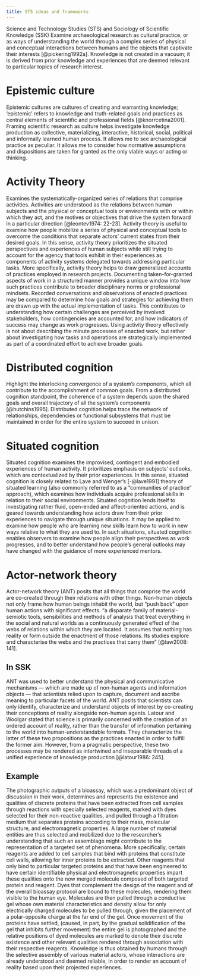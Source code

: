 ```yaml
---
title: STS ideas and frameworks
---
```


Science and Technology Studies (STS) and Sociology of Scientific Knowledge (SSK) Examine archaeological research as cultural practice, or as ways of understanding the world through a complex series of physical and conceptual interactions between humans and the objects that captivate their interests [@pickering1992a].
Knowledge is not created in a vacuum; it is derived from prior knowledge and experiences that are deemed relevant to particular topics of research interest. 

# Epistemic culture
Epistemic cultures are cultures of creating and warranting knowledge; 'epistemic' refers to knowledge and truth-related goals and practices as central elements of scientific and professional fields [@knorrcetina2001].
Framing scientific research as culture helps investigate knowledge production as collective, materializing, interactive, historical, social, political and informally learned human process.
It allows me to see archaeological practice as peculiar.
It allows me to consider how normative assumptions and dispositions are taken for granted as the only viable ways or acting or thinking.

# Activity Theory
Examines the systematically-organized series of relations that comprise activities.
Activities are understood as the relations between human subjects and the physical or conceptual tools or environments with or within which they act, and the motives or objectives that drive the system forward in a particular direction [@leontev1974: 22-23].
Activity theory is useful to examine how people mobilize a series of physical and conceptual tools to overcome the conditions that separate actors' current states from their desired goals.
In this sense, activity theory prioritizes the situated perspectives and experiences of human subjects while still trying to account for the agency that tools exhibit in their experiences as components of activity systems delegated towards addressing particular tasks.
More specifically, activity theory helps to draw generalized accounts of practices employed in research projects.
Documenting taken-for-granted aspects of work in a structured manner provides a unique window into how such practices contribute to broader disciplinary norms or professional mindsets.
Recorded conversations and observations of enacted practices may be compared to determine how goals and strategies for achieving them are drawn up with the actual implementation of tasks.
This contributes to understanding how certain challenges are perceived by involved stakeholders, how contingencies are accounted for, and how indicators of success may change as work progresses.
Using activity theory effectively is not about describing the minute processes of enacted work, but rather about investigating how tasks and operations are strategically implemented as part of a coordinated effort to achieve broader goals.

# Distributed cognition

Highlight the interlocking convergence of a system's components, which all contribute to the accomplishment of common goals. From a distributed cognition standpoint, the coherence of a system depends upon the shared goals and overall trajectory of all the system's components [@hutchins1995].
Distributed cognition helps trace the network of relationships, dependencies or functional subsystems that must be maintained in order for the entire system to succeed in unison. 

# Situated cognition
Situated cognition examines the improvised, contingent and embodied experiences of human activity.
It prioritizes emphasis on subjects' outlooks, which are contextualized by their prior experiences.
In this sense, situated cognition is closely related to Lave and Wenger's [-@lave1991] theory of situated learning (also commonly referred to as a "communities of practice" approach), which examines how individuals acquire professional skills in relation to their social environments.
Situated cognition lends itself to investigating rather fluid, open-ended and affect-oriented actions, and is geared towards understanding how actors draw from their prior experiences to navigate through unique situations.
It may be applied to examine how people who are learning new skills learn how to work in new ways relative to what they are used to.
In such situations, situated cognition enables observers to examine how people align their perspectives as work progresses, and to better understand how people's general outlooks may have changed with the guidance of more experienced mentors.

# Actor-network theory
Actor-network theory (ANT) posits that all things that comprise the world are co-created through their relations with other things.
Non-human objects not only frame how human beings inhabit the world, but "push back" upon human actions with significant effects.
"a disparate family of material-semiotic tools, sensibilities and methods of analysis that treat everything in the social and natural worlds as a continuously generated effect of the webs of relations within which they are located. It assumes that nothing has reality or form outside the enactment of those relations.
Its studies explore and characterise the webs and the practices that carry them" [@law2008: 141].

## In SSK
ANT was used to better understand the physical and communicative mechanisms --- which are made up of non-human agents and information objects --- that scientists relied upon to capture, document and ascribe meaning to particular facets of the world.
ANT posits that scientists can only identify, characterize and understand objects of interest by co-creating their conceptions of reality alongside non-human agents.
Latour and Woolgar stated that science is primarily concerned with the creation of an ordered account of reality, rather than the transfer of information pertaining to the world into human-understandable formats.
They characterize the latter of these two propositions as the practices enacted in order to fulfill the former aim.
However, from a pragmatic perspective, these two processes may be rendered as intertwined and inseparable threads of a unified experience of knowledge production [@latour1986: 245].

## Example
The photographic outputs of a bioassay, which was a predominant object of discussion in their work, determines and represents the existence and qualities of discrete proteins that have been extracted from cell samples through reactions with specially selected reagents, marked with dyes selected for their non-reactive qualities, and pulled through a filtration medium that separates proteins according to their mass, molecular structure, and electromagnetic properties.
A large number of material entities are thus selected and mobilized due to the researcher's understanding that such an assemblage might contribute to the representation of a targeted set of phenomena.
More specifically, certain reagents are added to cell samples that bind with proteins that constitute cell walls, allowing for inner proteins to be extracted.
Other reagents that only bind to particular targeted proteins and that have been engineered to have certain identifiable physical and electromagnetic properties impart these qualities onto the now merged molecule composed of both targeted protein and reagent. Dyes that complement the design of the reagent and of the overall bioassay protocol are bound to these molecules, rendering them visible to the human eye.
Molecules are then pulled through a conductive gel whose own material characteristics and density allow for only electrically charged molecules to be pulled through, given the placement of a polar-opposite charge at the far end of the gel.
Once movement of the proteins have settled, (caused, in part, by the gradual solidification of the gel that inhibits further movement) the entire gel is photographed and the relative positions of dyed molecules are marked to denote their discrete existence and other relevant qualities rendered through association with their respective reagents.
Knowledge is thus obtained by humans through the selective assembly of various material actors, whose interactions are already understood and deemed reliable, in order to render an account of reality based upon their projected experiences.

